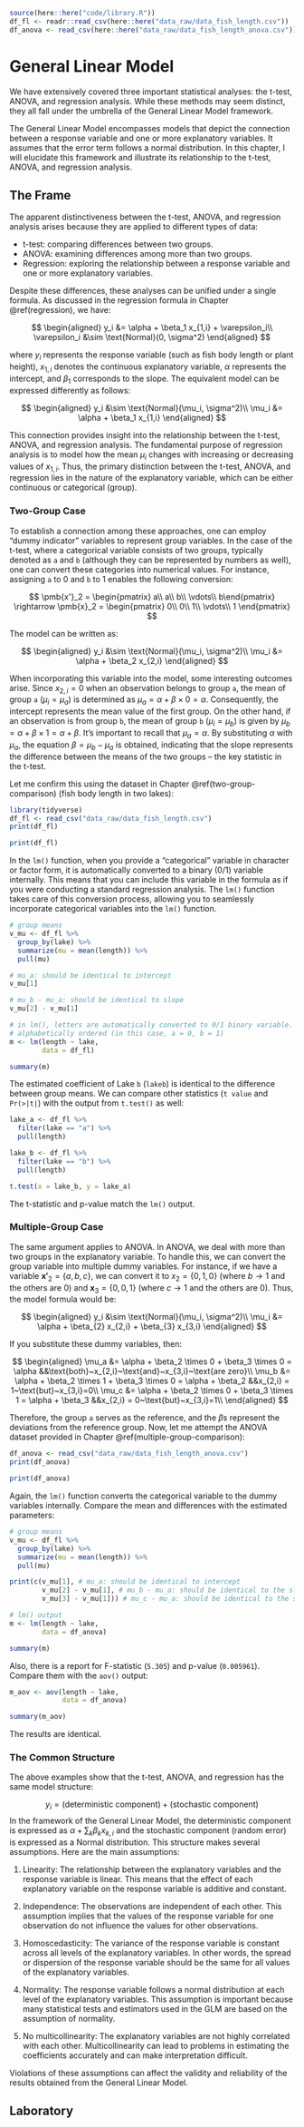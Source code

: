 ```r
source(here::here("code/library.R"))
df_fl <- readr::read_csv(here::here("data_raw/data_fish_length.csv"))
df_anova <- read_csv(here::here("data_raw/data_fish_length_anova.csv"))
```

# General Linear Model

We have extensively covered three important statistical analyses: the t-test, ANOVA, and regression analysis. While these methods may seem distinct, they all fall under the umbrella of the General Linear Model framework.

The General Linear Model encompasses models that depict the connection between a response variable and one or more explanatory variables. It assumes that the error term follows a normal distribution. In this chapter, I will elucidate this framework and illustrate its relationship to the t-test, ANOVA, and regression analysis.

## The Frame

The apparent distinctiveness between the t-test, ANOVA, and regression analysis arises because they are applied to different types of data:

-   t-test: comparing differences between two groups.
-   ANOVA: examining differences among more than two groups.
-   Regression: exploring the relationship between a response variable and one or more explanatory variables.

Despite these differences, these analyses can be unified under a single formula. As discussed in the regression formula in Chapter \@ref(regression), we have:

$$
\begin{aligned}
y_i &= \alpha + \beta_1 x_{1,i} + \varepsilon_i\\
\varepsilon_i &\sim \text{Normal}(0, \sigma^2)
\end{aligned}
$$

where $y_i$ represents the response variable (such as fish body length or plant height), $x_{1,i}$ denotes the continuous explanatory variable, $\alpha$ represents the intercept, and $\beta_1$ corresponds to the slope. The equivalent model can be expressed differently as follows:

$$
\begin{aligned}
y_i &\sim \text{Normal}(\mu_i, \sigma^2)\\
\mu_i &= \alpha + \beta_1 x_{1,i}
\end{aligned}
$$

This connection provides insight into the relationship between the t-test, ANOVA, and regression analysis. The fundamental purpose of regression analysis is to model how the mean $\mu_i$ changes with increasing or decreasing values of $x_{1,i}$. Thus, the primary distinction between the t-test, ANOVA, and regression lies in the nature of the explanatory variable, which can be either continuous or categorical (group).

### Two-Group Case

To establish a connection among these approaches, one can employ "dummy indicator" variables to represent group variables. In the case of the t-test, where a categorical variable consists of two groups, typically denoted as `a` and `b` (although they can be represented by numbers as well), one can convert these categories into numerical values. For instance, assigning `a` to 0 and `b` to 1 enables the following conversion:

$$
\pmb{x'}_2 =
 \begin{pmatrix}
   a\\
   a\\
   b\\
   \vdots\\
   b\end{pmatrix}
\rightarrow
\pmb{x}_2 =
\begin{pmatrix}
0\\
0\\
1\\
\vdots\\
1
\end{pmatrix}
$$

The model can be written as:

$$
\begin{aligned}
y_i &\sim \text{Normal}(\mu_i, \sigma^2)\\
\mu_i &= \alpha + \beta_2 x_{2,i}
\end{aligned}
$$

When incorporating this variable into the model, some interesting outcomes arise. Since $x_{2,i} = 0$ when an observation belongs to group `a`, the mean of group `a` ($\mu_i = \mu_a$) is determined as $\mu_a = \alpha + \beta \times 0 = \alpha$. Consequently, the intercept represents the mean value of the first group. On the other hand, if an observation is from group `b`, the mean of group `b` ($\mu_i = \mu_b$) is given by $\mu_b = \alpha + \beta \times 1 = \alpha + \beta$. It's important to recall that $\mu_a = \alpha$. By substituting $\alpha$ with $\mu_a$, the equation $\beta = \mu_b - \mu_a$ is obtained, indicating that the slope represents the difference between the means of the two groups -- the key statistic in the t-test.

Let me confirm this using the dataset in Chapter \@ref(two-group-comparison) (fish body length in two lakes):

```r
library(tidyverse)
df_fl <- read_csv("data_raw/data_fish_length.csv")
print(df_fl)
```

```r
print(df_fl)
```

In the `lm()` function, when you provide a "categorical" variable in character or factor form, it is automatically converted to a binary (0/1) variable internally. This means that you can include this variable in the formula as if you were conducting a standard regression analysis. The `lm()` function takes care of this conversion process, allowing you to seamlessly incorporate categorical variables into the `lm()` function.

```r
# group means
v_mu <- df_fl %>% 
  group_by(lake) %>% 
  summarize(mu = mean(length)) %>% 
  pull(mu)

# mu_a: should be identical to intercept
v_mu[1]

# mu_b - mu_a: should be identical to slope
v_mu[2] - v_mu[1]

# in lm(), letters are automatically converted to 0/1 binary variable.
# alphabetically ordered (in this case, a = 0, b = 1)
m <- lm(length ~ lake,
        data = df_fl)

summary(m)
```

The estimated coefficient of Lake `b` (`lakeb`) is identical to the difference between group means. We can compare other statistics (`t value` and `Pr(>|t|`) with the output from `t.test()` as well:

```r
lake_a <- df_fl %>% 
  filter(lake == "a") %>% 
  pull(length)

lake_b <- df_fl %>% 
  filter(lake == "b") %>% 
  pull(length)

t.test(x = lake_b, y = lake_a)
```

The t-statistic and p-value match the `lm()` output.

### Multiple-Group Case

The same argument applies to ANOVA. In ANOVA, we deal with more than two groups in the explanatory variable. To handle this, we can convert the group variable into multiple dummy variables. For instance, if we have a variable $\pmb{x'}_2 = \{a, b, c\}$, we can convert it to $x_2 = \{0, 1, 0\}$ (where $b \rightarrow 1$ and the others are $0$) and $\pmb{x}_3 = \{0, 0, 1\}$ (where $c \rightarrow 1$ and the others are $0$). Thus, the model formula would be:

$$
\begin{aligned}
y_i &\sim \text{Normal}(\mu_i, \sigma^2)\\
\mu_i &= \alpha + \beta_{2} x_{2,i}  + \beta_{3} x_{3,i}
\end{aligned}
$$

If you substitute these dummy variables, then:

$$
\begin{aligned}
\mu_a &= \alpha + \beta_2 \times 0 + \beta_3 \times 0 = \alpha &&\text{both}~x_{2,i}~\text{and}~x_{3,i}~\text{are zero}\\
\mu_b &= \alpha + \beta_2 \times 1 + \beta_3 \times 0 = \alpha + \beta_2 &&x_{2,i} = 1~\text{but}~x_{3,i}=0\\
\mu_c &= \alpha + \beta_2 \times 0 + \beta_3 \times 1 = \alpha + \beta_3 &&x_{2,i} = 0~\text{but}~x_{3,i}=1\\
\end{aligned}
$$

Therefore, the group `a` serves as the reference, and the $\beta$s represent the deviations from the reference group. Now, let me attempt the ANOVA dataset provided in Chapter \@ref(multiple-group-comparison):

```r
df_anova <- read_csv("data_raw/data_fish_length_anova.csv")
print(df_anova)
```

```r
print(df_anova)
```

Again, the `lm()` function converts the categorical variable to the dummy variables internally. Compare the mean and differences with the estimated parameters:

```r
# group means
v_mu <- df_fl %>% 
  group_by(lake) %>% 
  summarize(mu = mean(length)) %>% 
  pull(mu)

print(c(v_mu[1], # mu_a: should be identical to intercept
        v_mu[2] - v_mu[1], # mu_b - mu_a: should be identical to the slope for lakeb
        v_mu[3] - v_mu[1])) # mu_c - mu_a: should be identical to the slope for lakec

# lm() output
m <- lm(length ~ lake,
        data = df_anova)

summary(m)
```

Also, there is a report for F-statistic (`5.305`) and p-value (`0.005961`). Compare them with the `aov()` output:

```r
m_aov <- aov(length ~ lake,
             data = df_anova)

summary(m_aov)
```

The results are identical.

### The Common Structure

The above examples show that the t-test, ANOVA, and regression has the same model structure:

$$
y_i = \text{(deterministic component)} + \text{(stochastic component)}
$$
In the framework of the General Linear Model, the deterministic component is expressed as $\alpha + \sum_k \beta_k x_{k,i}$ and the stochastic component (random error) is expressed as a Normal distribution. This structure makes several assumptions. Here are the main assumptions:

1. Linearity: The relationship between the explanatory variables and the response variable is linear. This means that the effect of each explanatory variable on the response variable is additive and constant.

2. Independence: The observations are independent of each other. This assumption implies that the values of the response variable for one observation do not influence the values for other observations.

3. Homoscedasticity: The variance of the response variable is constant across all levels of the explanatory variables. In other words, the spread or dispersion of the response variable should be the same for all values of the explanatory variables.

4. Normality: The response variable follows a normal distribution at each level of the explanatory variables. This assumption is important because many statistical tests and estimators used in the GLM are based on the assumption of normality.

5. No multicollinearity: The explanatory variables are not highly correlated with each other. Multicollinearity can lead to problems in estimating the coefficients accurately and can make interpretation difficult.

Violations of these assumptions can affect the validity and reliability of the results obtained from the General Linear Model.

## Laboratory

